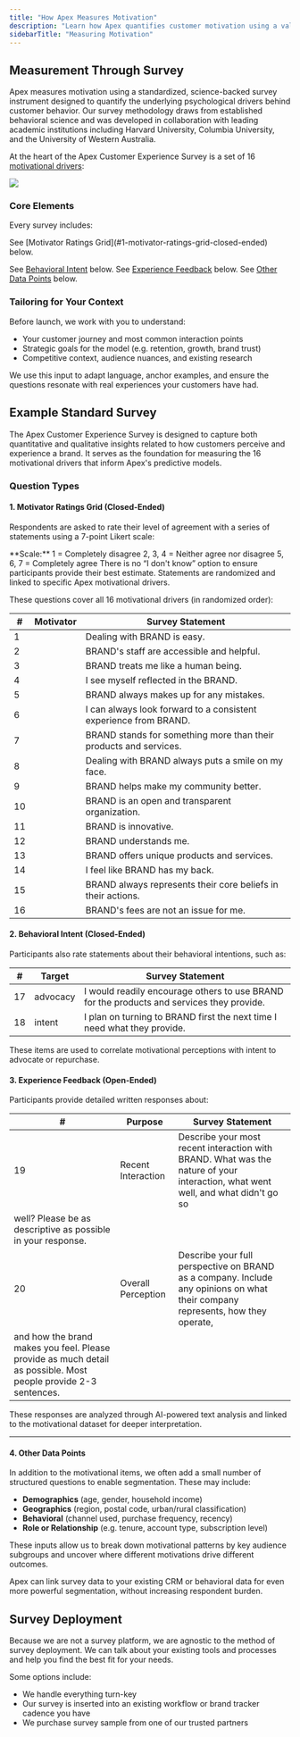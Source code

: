 ```yaml
---
title: "How Apex Measures Motivation"
description: "Learn how Apex quantifies customer motivation using a validated, behavioral-science-backed survey approach."
sidebarTitle: "Measuring Motivation"
---
```



## Measurement Through Survey

Apex measures motivation using a standardized, science-backed survey instrument designed to quantify the underlying psychological drivers behind customer behavior. Our survey methodology draws from established behavioral science and was developed in collaboration with leading academic institutions including Harvard University, Columbia University, and the University of Western Australia.

At the heart of the Apex Customer Experience Survey is a set of 16 [motivational drivers](/motivations/overview):

<Frame>
<img src="/images/motivator-circle.jpg"/>
</Frame>

### Core Elements

Every survey includes:

<Steps>
<Step title="A randomized grid of statements linked to our 16 motivational drivers"> See [Motivator Ratings Grid](#1-motivator-ratings-grid-closed-ended) below.</Step>

<Step title="Questions that measure advocacy and intent to repurchase."> See [Behavioral Intent](#2-behavioral-intent-closed-ended) below.</Step>
<Step title="Open-ended prompts to gather descriptive experience feedback."> See [Experience Feedback](#3-experience-feedback-open-ended) below.</Step>
<Step title="Any other contextual questions that provide segmentation (e.g. age, gender, income, etc.)."> See [Other Data Points](#4-other-data-points) below.</Step>
</Steps>

### Tailoring for Your Context

Before launch, we work with you to understand:

- Your customer journey and most common interaction points
- Strategic goals for the model (e.g. retention, growth, brand trust)
- Competitive context, audience nuances, and existing research

We use this input to adapt language, anchor examples, and ensure the questions resonate with real experiences your customers have had.

## Example Standard Survey

The Apex Customer Experience Survey is designed to capture both quantitative and qualitative insights related to how customers perceive and experience a brand. It serves as the foundation for measuring the 16 motivational drivers that inform Apex's predictive models.

### Question Types

#### 1. Motivator Ratings Grid (Closed-Ended)

Respondents are asked to rate their level of agreement with a series of statements using a 7-point Likert scale:

<Info>
**Scale:**  
1 = Completely disagree  
2, 3, 4 = Neither agree nor disagree  
5, 6, 7 = Completely agree
</Info>

<Note>
There is no “I don't know” option to ensure participants provide their best estimate.
</Note>

<Note>
Statements are randomized and linked to specific Apex motivational drivers. 
</Note>

These questions cover all 16 motivational drivers (in randomized order):


| # | Motivator | Survey Statement |
|---|-----------|------------------|
| 1 | <Motivator name="uncomplicated" /> | Dealing with BRAND is easy. |
| 2 | <Motivator name="responsive" /> | BRAND's staff are accessible and helpful. |
| 3 | <Motivator name="respectful" /> | BRAND treats me like a human being. |
| 4 | <Motivator name="relatable" /> | I see myself reflected in the BRAND. |
| 5 | <Motivator name="principled" /> | BRAND always makes up for any mistakes. |
| 6 | <Motivator name="predictable" /> | I can always look forward to a consistent experience from BRAND. |
| 7 | <Motivator name="meaningful" /> | BRAND stands for something more than their products and services. |
| 8 | <Motivator name="joyful" /> | Dealing with BRAND always puts a smile on my face. |
| 9 | <Motivator name="involved" /> | BRAND helps make my community better. |
| 10 | <Motivator name="honest" /> | BRAND is an open and transparent organization. |
| 11 | <Motivator name="forward-thinking" /> | BRAND is innovative. |
| 12 | <Motivator name="empathetic" /> | BRAND understands me. |
| 13 | <Motivator name="distinct" /> | BRAND offers unique products and services. |
| 14 | <Motivator name="dependable" /> | I feel like BRAND has my back. |
| 15 | <Motivator name="authentic" /> | BRAND always represents their core beliefs in their actions. |
| 16 | <Motivator name="affordable" /> | BRAND's fees are not an issue for me. |

#### 2. Behavioral Intent (Closed-Ended)

Participants also rate statements about their behavioral intentions, such as:

| # | Target | Survey Statement |
|---|-----------|------------------|
| 17 | advocacy | I would readily encourage others to use BRAND for the products and services they provide. |
| 18 | intent | I plan on turning to BRAND first the next time I need what they provide. |

<Info>
These items are used to correlate motivational perceptions with intent to advocate or repurchase.
</Info>

#### 3. Experience Feedback (Open-Ended)

Participants provide detailed written responses about:

| # | Purpose | Survey Statement |
|---|-----------|------------------|
| 19 | Recent Interaction | Describe your most recent interaction with BRAND. What was the nature of your interaction, what went well, and what didn't go so
well? Please be as descriptive as possible in your response. |
| 20 | Overall Perception | Describe your full perspective on BRAND as a company. Include any opinions on what their company represents, how they operate,
and how the brand makes you feel. Please provide as much detail as possible. Most people provide 2-3 sentences. |

<Note>
These responses are analyzed through AI-powered text analysis and linked to the motivational dataset for deeper interpretation.
</Note>

---

#### 4. Other Data Points

In addition to the motivational items, we often add a small number of structured questions to enable segmentation. These may include:

- **Demographics** (age, gender, household income)
- **Geographics** (region, postal code, urban/rural classification)
- **Behavioral** (channel used, purchase frequency, recency)
- **Role or Relationship** (e.g. tenure, account type, subscription level)

These inputs allow us to break down motivational patterns by key audience subgroups and uncover where different motivations drive different outcomes.

<Tip>
Apex can link survey data to your existing CRM or behavioral data for even more powerful segmentation, without increasing respondent burden.
</Tip>

## Survey Deployment

Because we are not a survey platform, we are agnostic to the method of survey deployment. We can talk about your existing tools and processes and help you find the best fit for your needs.

Some options include:

* We handle everything turn-key
* Our survey is inserted into an existing workflow or brand tracker cadence you have
* We purchase survey sample from one of our trusted partners
